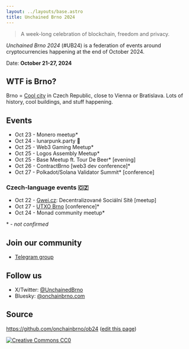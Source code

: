 ```yaml
---
layout: ../layouts/base.astro
title: Unchained Brno 2024
---
```


> A week-long celebration of blockchain, freedom and privacy.

*Unchained Brno 2024* (#UB24) is a federation of events around cryptocurrencies happening at the end of October 2024.

Date: **October 21-27, 2024**

## WTF is Brno?

Brno = [Cool city](https://www.youtube.com/watch?v=ABX0NLNcfJk) in Czech Republic, close to Vienna or Bratislava. Lots of history, cool buildings, and stuff happening.

## Events

* Oct 23 - Monero meetup*
* Oct 24 - lunarpunk.party 🌙
* Oct 25 - Web3 Gaming Meetup* 
* Oct 25 - Logos Assembly Meetup* 
* Oct 25 - Base Meetup ft. Tour De Beer* [evening]
* Oct 26 - ContractBrno [web3 dev conference]*
* Oct 27 - Polkadot/Solana Validator Summit* [conference]

### Czech-language events 🇨🇿
* Oct 22 - [Gwei.cz](https://gwei.cz): Decentralizované Sociální Sítě [meetup]
* Oct 27 - [UTXO Brno](https://utxo.cz/) [conference]*
* Oct 24 - Monad community meetup*

\* - *not confirmed*

## Join our community

* [Telegram group](https://t.me/UnchainedBrno)

## Follow us

* X/Twitter: [@UnchainedBrno](https://twitter.com/UnchainedBrno)
* Bluesky: [@onchainbrno.com](https://bsky.app/profile/onchainbrno.com)

## Source

https://github.com/onchainbrno/ob24 ([edit this page](https://github.com/onchainbrno/ob24/edit/main/src/pages/index.mdx))

[![Creative Commons CC0](/cc-zero.svg)](https://creativecommons.org/public-domain/cc0/)

